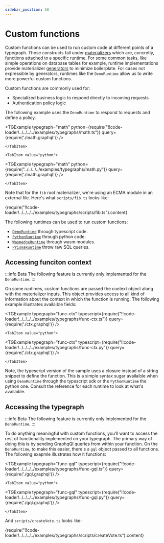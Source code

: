 ```yaml
---
sidebar_position: 50
---
```



# Custom functions

Custom functions can be used to run custom code at different points of a typegraph. 
These constructs fall under [materializers](/docs/concepts/mental-model#Materializers) which are, concretly, functions attached to a specific runtime.
For some common tasks, like simple operations on database tables for example, runtime implementations provide materializer [generators](/docs/reference/runtimes/prisma#Generators) to minimize boilerplate.
For cases not expressible by generators, runtimes like the `DenoRuntime` allow us to write more powerful custom functions.

Custom functions are commonly used for:

- Specialized business logic to respond directly to incoming requests
- Authentication policy logic

The following example uses the `DenoRuntime` to respond to requests and define a policy.

<SDKTabs>
    <TabItem value="typescript">

<TGExample 
  typegraph="math"
  python={require("!!code-loader!../../../../examples/typegraphs/math.ts")}
  query={require('./math.graphql')}
  />

    </TabItem>

    <TabItem value="python">
  
<TGExample 
  typegraph="math"
  python={require("../../../../examples/typegraphs/math.py")}
  query={require('./math.graphql')}
  />

    </TabItem>
</SDKTabs>

Note that for the `fib` root materializer, we're using an ECMA module in an external file.
Here's what `scripts/fib.ts` looks like:

<CodeBlock language="typescript">
  {require("!!code-loader!../../../../examples/typegraphs/scripts/fib.ts").content}
</CodeBlock>

The following runtimes can be used to run custom functions:
- [`DenoRuntime`](/docs/reference/runtimes/deno/) through typescript code.
- [`PythonRuntime`](/docs/reference/runtimes/python/) through python code.
- [`WasmedgeRuntime`](/docs/reference/runtimes/wasmedge/) through wasm modules.
- [`PrismaRuntime`](/docs/reference/runtimes/prisma/) throw raw SQL queries.

## Accessing funciton context

:::info Beta
The following feature is currently only implemented for the `DenoRuntime`.
:::

On some runtimes, custom functions are passed the context object along with the materializer inputs.
This object provides access to all kind of information about the context in which the function is running.
The following example illustrates availaible fields:

<SDKTabs>
    <TabItem value="typescript">

<TGExample 
  typegraph="func-ctx"
  typescript={require("!!code-loader!../../../../examples/typegraphs/func-ctx.ts")}
  query={require('./ctx.graphql')}
  />
    </TabItem>

    <TabItem value="python">
  
<TGExample 
  typegraph="func-ctx"
  typescript={require("!!code-loader!../../../../examples/typegraphs/func-ctx.py")}
  query={require('./ctx.graphql')}
  />

    </TabItem>
</SDKTabs>

Note, the typescript version of the sample uses a closure instead of a string snippet to define the function.
This is a simple syntax sugar availaible when using `DenoRuntime` through the typescript sdk or the `PythonRuntime` the python one.
Consult the reference for each runtime to look at what's availaible.

## Accessing the typegraph

:::info Beta
The following feature is currently only implemented for the `DenoRuntime`.
:::

To do anything meaningful with custom functions, you'll want to access the rest of functionality implemented on your typegraph.
The primary way of doing this is by sending GraphqQl queries from within your function.
On the `DenoRuntime`, to make this easier, there's a `gql` object passed to all functions.
The following exapmle illustrates how it functions:

<SDKTabs>
    <TabItem value="typescript">

<TGExample 
  typegraph="func-gql"
  typescript={require("!!code-loader!../../../../examples/typegraphs/func-gql.ts")}
  query={require('./gql.graphql')}
  />
    </TabItem>

    <TabItem value="python">
  
<TGExample 
  typegraph="func-gql"
  typescript={require("!!code-loader!../../../../examples/typegraphs/func-gql.py")}
  query={require('./gql.graphql')}
  />

    </TabItem>
</SDKTabs>

And `scripts/createVote.ts` looks like:

<CodeBlock language="typescript">
  {require("!!code-loader!../../../../examples/typegraphs/scripts/createVote.ts").content}
</CodeBlock>
